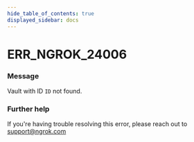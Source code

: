 ```yaml
---
hide_table_of_contents: true
displayed_sidebar: docs
---
```



# ERR_NGROK_24006

### Message

Vault with ID `ID` not found.

<ErrorDetails error="err_ngrok_24006" />

### Further help

If you're having trouble resolving this error, please reach out to [support@ngrok.com](mailto:support@ngrok.com?subject=Help%20with%20ERR_NGROK_24006)

